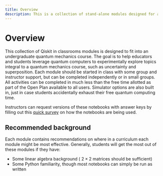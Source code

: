 ```yaml
---
title: Overview
description: This is a collection of stand-alone modules designed for an undergraduate quantum mechanics course.
---
```


# Overview

This collection of Qiskit in classrooms modules is designed to fit into an undergraduate quantum mechanics course. The goal is to help educators and students leverage quantum computers to experimentally explore topics integral to a quantum mechanics course, such as uncertainty and superposition.
Each module should be started in class with some group and instructor support, but can be completed independently or in small groups. All activities can be completed in much less than the free time allotted as part of the Open Plan available to all users. Simulator options are also built in, just in case students accidentally exhaust their free quantum computing time.

Instructors can request versions of these notebooks with answer keys by filling out this [quick survey](https://ibm.biz/classrooms_instructor_key_request) on how the notebooks are being used.

## Recommended background

Each module contains recommendations on where in a curriculum each module might be most effective. Generally, students will get the most out of these modules if they have:

- Some linear algebra background ( $2 \times 2$ matrices should be sufficient)
- Some Python familiarity, though most notebooks can simply be run as written